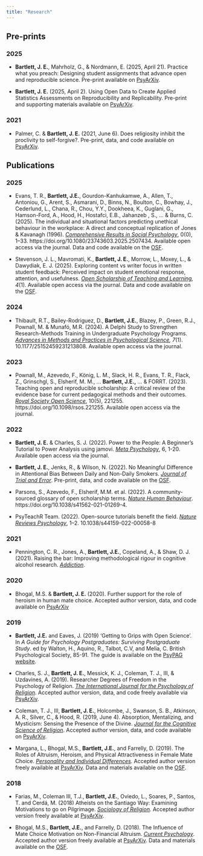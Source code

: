 ```yaml
---
title: "Research"
---
```


## Pre-prints

### 2025

-   **Bartlett, J. E.**, Mahrholz, G., & Nordmann, E. (2025, April 21). Practice what you preach: Designing student assignments that advance open and reproducible science. Pre-print available on [PsyArXiv](https://doi.org/10.31219/osf.io/jb72d_v1){target="_blank"}.

-   **Bartlett, J. E.** (2025, April 2). Using Open Data to Create Applied Statistics Assessments on Reproducibility and Replicability. Pre-print and supporting materials available on [PsyArXiv](https://osf.io/preprints/osf/nce4y_v2){target="_blank"}.

### 2021

-   Palmer, C. & **Bartlett, J. E.** (2021, June 6). Does religiosity inhibit the proclivity to self-forgive?. Pre-print, data, and code available on [PsyArXiv](https://psyarxiv.com/eca5j){target="_blank"}.

## Publications

### 2025

- Evans, T. R., **Bartlett, J.E.**, Gourdon-Kanhukamwe, A., Allen, T., Antoniou, G., Arent, S., Asmarani, D., Binns, N., Boulton, C., Bowhay, J., Cederlund, L., Chana, R., Chou, Y.Y., Dookheea, K., Guglani, G., Hamson-Ford, A., Hood, H., Hostafci, E.B., Jahanzeb , S., … & Burns, C. (2025). The individual and situational factors predicting unethical behaviour in the workplace: A direct and conceptual replication of Jones & Kavanagh (1996). [*Comprehensive Results in Social Psychology*](https://www.tandfonline.com/doi/full/10.1080/23743603.2025.2507434){target="_blank"}, 0(0), 1–33. https://doi.org/10.1080/23743603.2025.2507434. Available open access via the journal. Data and code available on the [OSF](https://osf.io/dfbqp/){target="_blank"}.

-   Stevenson, J. L., Mavromati, K., **Bartlett, J. E.**, Morrow, L., Moxey, L., & Dawydiak, E. J. (2025). Exploring content vs writer focus in written student feedback: Perceived impact on student emotional response, attention, and usefulness. [*Open Scholarship of Teaching and Learning*](https://osotl.org/index.php/osotl/article/view/130)*, 4*(1). Available open access via the journal. Data and code available on the [OSF](https://osf.io/v8gdx/){target="_blank"}.

### 2024

-   Thibault, R.T., Bailey-Rodriguez, D., **Bartlett, J.E.**, Blazey, P., Green, R.J., Pownall, M. & Munafó, M.R. (2024). A Delphi Study to Strengthen Research-Methods Training in Undergraduate Psychology Programs. [*Advances in Methods and Practices in Psychological Science*](https://doi.org/10.1177/25152459231213808){target="_blank"}*, 7*(1). 10.1177/25152459231213808. Available open access via the journal.

### 2023

-   Pownall, M., Azevedo, F., König, L. M., Slack, H. R., Evans, T. R., Flack, Z., Grinschgl, S., Elsherif, M. M., ... **Bartlett, J.E.,** ... & FORRT. (2023). Teaching open and reproducible scholarship: A critical review of the evidence base for current pedagogical methods and their outcomes. [*Royal Society Open Science*](https://doi.org/10.1098/rsos.221255){target="_blank"}, 10(5), 221255. https://doi.org/10.1098/rsos.221255. Available open access via the journal.

### 2022

-   **Bartlett, J. E.** & Charles, S. J. (2022). Power to the People: A Beginner’s Tutorial to Power Analysis using jamovi. [*Meta Psychology*](https://open.lnu.se/index.php/metapsychology/article/view/3078){target="_blank"}, 6, 1-20. Available open access via the journal.

-   **Bartlett, J. E.**, Jenks, R., & Wilson, N. (2022). No Meaningful Difference in Attentional Bias Between Daily and Non-Daily Smokers. [*Journal of Trial and Error*](https://journal.trialanderror.org/pub/attentionalsmoker/release/2){target="_blank"}. Pre-print, data, and code available on the [OSF](https://osf.io/am9hd/){target="_blank"}.

-   Parsons, S., Azevedo, F., Elsherif, M.M. et al. (2022). A community-sourced glossary of open scholarship terms. [*Nature Human Behaviour*](https://www.nature.com/articles/s41562-021-01269-4){target="_blank"}. https://doi.org/10.1038/s41562-021-01269-4.

-   PsyTeachR Team. (2022). Open-source tutorials benefit the field. [*Nature Reviews Psychology*](https://doi.org/10.1038/s44159-022-00058-8){target="_blank"}, 1–2. 10.1038/s44159-022-00058-8

### 2021

-   Pennington, C. R., Jones, A., **Bartlett, J.E.**, Copeland, A., & Shaw, D. J. (2021). Raising the bar: Improving methodological rigour in cognitive alcohol research. [*Addiction*](https://onlinelibrary.wiley.com/doi/10.1111/add.15563){target="_blank"}.

### 2020

-   Bhogal, M.S. & **Bartlett, J. E.** (2020). Further support for the role of heroism in human mate choice. Accepted author version, data, and code available on [PsyArXiv](https://doi.org/10.31234/osf.io/2npfm){target="_blank"}

### 2019

-   **Bartlett, J.E.** and Eaves, J. (2019) 'Getting to Grips with Open Science'. In *A Guide for Psychology Postgraduates: Surviving Postgraduate Study*. ed by Walton, H., Aquino, R., Talbot, C.V, and Melia, C. British Psychological Society, 85-91. The guide is available on the [PsyPAG website](http://www.psypag.co.uk/psypag-guide/){target="_blank"}.\

-   Charles, S. J., **Bartlett, J. E.**, Messick, K. J., Coleman, T. J., III, & Uzdavines, A. (2019). Researcher Degrees of Freedom in the Psychology of Religion. [*The International Journal for the Psychology of Religion*](https://www.tandfonline.com/doi/abs/10.1080/10508619.2019.1660573?journalCode=hjpr20)*.* Accepted author version, data, and code freely available via [PsyArXiv](https://doi.org/10.31234/osf.io/tx5gd){target="_blank"}.

-   Coleman, T. J., III, **Bartlett, J. E.**, Holcombe, J., Swanson, S. B., Atkinson, A. R., Silver, C., & Hood, R. (2019, June 4). Absorption, Mentalizing, and Mysticism: Sensing the Presence of the Divine. [*Journal for the Cognitive Science of Religion*](https://journals.equinoxpub.com/JCSR/article/view/37551?fbclid=IwAR3iO0_dnZ-yV17R_0l3DHRoZBRoVOw3oIBcJtH0C71Ux17RvFahVee6Qoo){target="_blank"}. Accepted author version, data, and code available on [PsyArXiv](https://doi.org/10.31234/osf.io/k5fp8){target="_blank"}.

-   Margana, L., Bhogal, M.S., **Bartlett, J.E.**, and Farrelly, D. (2019). The Roles of Altruism, Heroism, and Physical Attractiveness in Female Mate Choice. [*Personality and Individual Differences*](https://www.sciencedirect.com/science/article/pii/S0191886918304586?via%3Dihub)*.* Accepted author version freely available at [PsyArXiv](https://psyarxiv.com/kgpvy/){target="_blank"}. Data and materials available on the [OSF](https://osf.io/a76p8/){target="_blank"}.

### 2018

-   Farias, M., Coleman III, T.J., **Bartlett, J.E.**, Oviedo, L., Soares, P., Santos, T. and Cerdá, M. (2018) Atheists on the Santiago Way: Examining Motivations to go on Pilgrimage. [*Sociology of Religion*](https://academic.oup.com/socrel/advance-article-abstract/doi/10.1093/socrel/sry019/5036084){target="_blank"}*.* Accepted author version freely available at [PsyArXiv](https://psyarxiv.com/a7gxn/){target="_blank"}.

-   Bhogal, M.S., **Bartlett, J.E.**, and Farrelly, D. (2018). The Influence of Mate Choice Motivation on Non-Financial Altruism. [*Current Psychology*](https://link.springer.com/article/10.1007/s12144-018-0070-x){target="_blank"}. Accepted author version freely available at [PsyArXiv](https://psyarxiv.com/gc8en/){target="_blank"}. Data and materials available on the [OSF](https://osf.io/cfzyb/){target="_blank"}.
